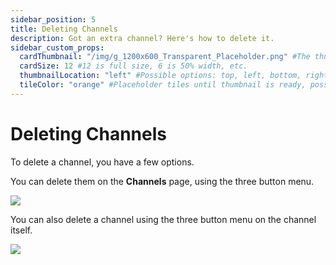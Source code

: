 ```yaml
---
sidebar_position: 5
title: Deleting Channels
description: Got an extra channel? Here's how to delete it.
sidebar_custom_props:
  cardThumbnail: "/img/g_1200x600_Transparent_Placeholder.png" #The thumbnail on the category card.
  cardSize: 12 #12 is full size, 6 is 50% width, etc.
  thumbnailLocation: "left" #Possible options: top, left, bottom, right, none
  tileColor: "orange" #Placeholder tiles until thumbnail is ready, possible options: blue, cream, darkpurple, lightpurple, mauve, orange, pink, none
---
```


# Deleting Channels

To delete a channel, you have a few options.

You can delete them on the **Channels** page, using the three button menu.

![](/img/en/category-channels14.png)

You can also delete a channel using the three button menu on the channel itself. 

![](/img/en/category-channels15.png)
